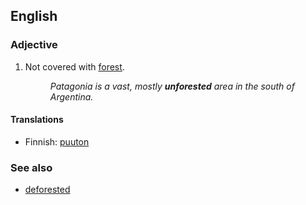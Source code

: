 ==English==

===Adjective===
{{en-adj|-}}

# Not covered with [[forest]].
#:''Patagonia is a vast, mostly '''unforested''' area in the south of Argentina.''

====Translations====
{{trans-top|not covered with forest}}
*Finnish: [[puuton]]
{{trans-mid}}
{{trans-bottom}}

===See also===
*[[deforested]]
